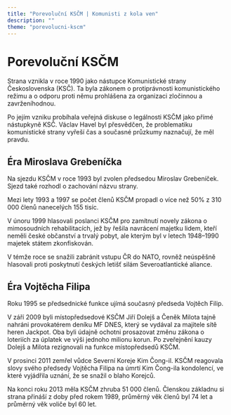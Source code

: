 ```yaml
---
title: "Porevoluční KSČM | Komunisti z kola ven"
description: ""
theme: "porevolucni-kscm"
---
```


# Porevoluční KSČM

Strana vznikla v roce 1990 jako nástupce Komunistické strany Československa (KSČ). Ta byla zákonem o protiprávnosti komunistického režimu a o odporu proti němu prohlášena za organizaci zločinnou a zavrženíhodnou.

Po jejím vzniku probíhala veřejná diskuse o legálnosti KSČM jako přímé nástupkyně KSČ. Václav Havel byl přesvědčen, že problematiku komunistické strany vyřeší čas a současné průzkumy naznačují, že měl pravdu.

## Éra Miroslava Grebeníčka

Na sjezdu KSČM v roce 1993 byl zvolen předsedou Miroslav Grebeníček. Sjezd také rozhodl o zachování názvu strany.

Mezi lety 1993 a 1997 se počet členů KSČM propadl o více než 50% z 310 000 členů nanecelých 155 tisíc.

V únoru 1999 hlasovali poslanci KSČM pro zamítnutí novely zákona o mimosoudních rehabilitacích, jež by řešila navrácení majetku lidem, kteří neměli české občanství a trvalý pobyt, ale kterým byl v letech 1948–1990 majetek státem zkonfiskován.

V témže roce se snažili zabránit vstupu ČR do NATO, rovněž neúspěšně hlasovali proti poskytnutí českých letišť silám Severoatlantické aliance.

## Éra Vojtěcha Filipa

Roku 1995 se předsednické funkce ujímá současný předseda Vojtěch Filip.

V září 2009 byli místopředsedové KSČM Jiří Dolejš a Čeněk Milota tajně nahráni provokatérem deníku MF DNES, který se vydával za majitele sítě heren Jackpot. Oba byli údajně ochotni prosazovat změnu zákona o loteriích za úplatek ve výši jednoho milionu korun. Po zveřejnění kauzy Dolejš a Milota rezignovali na funkce místopředsedů KSČM.

V prosinci 2011 zemřel vůdce Severní Koreje Kim Čong-il. KSČM reagovala slovy svého předsedy Vojtěcha Filipa na úmrtí Kim Čong-ila kondolencí, ve které vyjádřila uznání, že se snažil o blaho Korejců.

Na konci roku 2013 měla KSČM zhruba 51 000 členů. Členskou základnu si strana přináší z doby před rokem 1989, průměrný věk členů byl 74 let a průměrný věk voliče byl 60 let.
